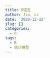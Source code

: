 ```yaml
---
title: R语言
author: Jin, Li
date: '2020-12-12'
slug: []
categories:
  - R
tags:
  - R
  - 统计模型
---
```

